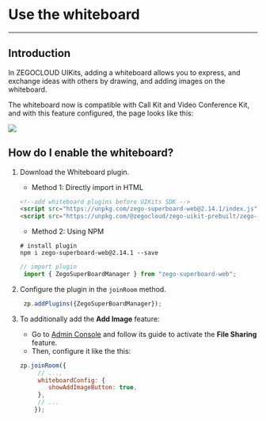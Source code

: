 # Use the whiteboard

- - -

## Introduction

In ZEGOCLOUD UIKits, adding a whiteboard allows you to express, and exchange ideas with others by drawing, and adding images on the whiteboard.

The whiteboard now is compatible with Call Kit and Video Conference Kit, and with this feature configured, the page looks like this:

<Frame width="512" height="auto" caption="">
  <img src="https://storage.zego.im/sdk-doc/Pics/Prebuilt_Web/icon_joinRoom_whiteboard_react2.png" />
</Frame>

## How do I enable the whiteboard?

1. Download the Whiteboard plugin.

    - Method 1: Directly import in HTML

    ```html
    <!--add whiteboard plugins before UIKits SDK -->
    <script src="https://unpkg.com/zego-superboard-web@2.14.1/index.js"></script>
    <script src="https://unpkg.com/@zegocloud/zego-uikit-prebuilt/zego-uikit-prebuilt.js"></script>
    ```
    - Method 2: Using NPM

    ```shell
    # install plugin
    npm i zego-superboard-web@2.14.1 --save
    ```
    ```js
    // import plugin
     import { ZegoSuperBoardManager } from "zego-superboard-web";
    ```

2. Configure the plugin in the `joinRoom` method.

    ```js
     zp.addPlugins({ZegoSuperBoardManager});
    ```


3. To additionally add the **Add Image** feature:

    - Go to [Admin Console](https://console.zegocloud.com/) and follow its guide to activate the **File Sharing** feature.
    - Then, configure it like the this:
    
    ```js
    zp.joinRoom({
         // ...,
         whiteboardConfig: {            
            showAddImageButton: true, 
         },
         // ...
        });
    ```

